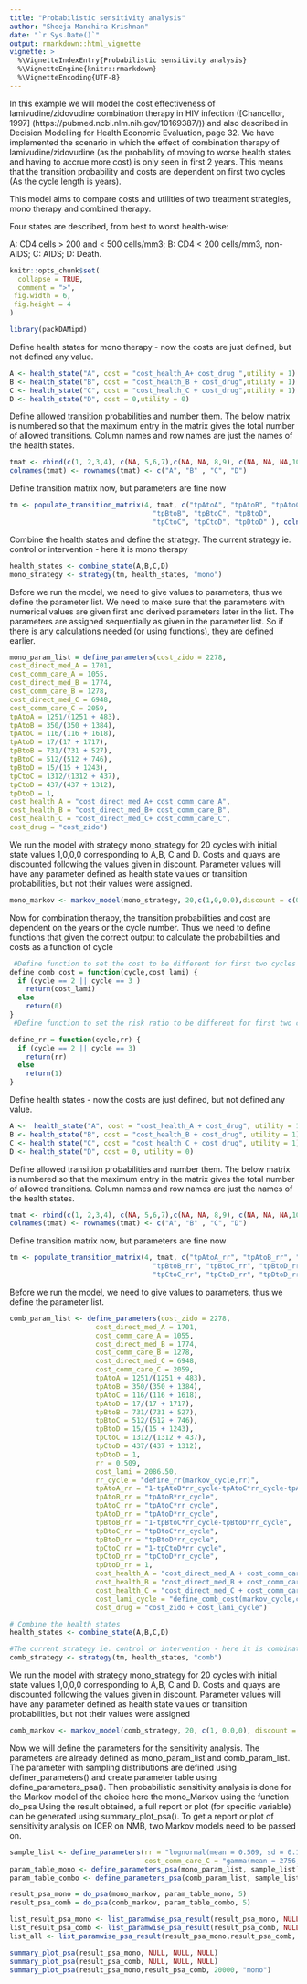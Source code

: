 ---
title: "Probabilistic sensitivity analysis"
author: "Sheeja Manchira Krishnan"
date: "`r Sys.Date()`"
output: rmarkdown::html_vignette
vignette: >
  %\VignetteIndexEntry{Probabilistic sensitivity analysis}
  %\VignetteEngine{knitr::rmarkdown}
  %\VignetteEncoding{UTF-8}
---

In this example we will model the cost effectiveness of lamivudine/zidovudine
combination therapy in HIV infection ([Chancellor, 1997] (https://pubmed.ncbi.nlm.nih.gov/10169387/)) and also described in Decision Modelling for Health Economic Evaluation, page 32. We have implemented the scenario in which the effect of combination therapy of lamivudine/zidovudine (as the probability of moving to worse health states and having to accrue more cost) is only seen in first 2 years. This means that the transition probability and costs are dependent on first two cycles (As the cycle length is years).

This model aims to compare costs and utilities of two treatment
strategies, mono therapy and combined therapy.

Four states are described, from best to worst health-wise:

A: CD4 cells > 200 and < 500 cells/mm3;
B: CD4 < 200 cells/mm3, non-AIDS;
C: AIDS;
D: Death.
```{r, include = FALSE}
knitr::opts_chunk$set(
  collapse = TRUE,
  comment = ">",
 fig.width = 6, 
 fig.height = 4
)
```

```{r setup}
library(packDAMipd)
```

Define health states for mono therapy - now the costs are just defined, but not defined any value.

```{r}
A <- health_state("A", cost = "cost_health_A+ cost_drug ",utility = 1)
B <- health_state("B", cost = "cost_health_B + cost_drug",utility = 1)
C <- health_state("C", cost = "cost_health_C + cost_drug",utility = 1)
D <- health_state("D", cost = 0,utility = 0)
```

Define allowed transition probabilities and number them. The below matrix is numbered so that the maximum entry in the matrix gives the total number of allowed transitions. Column names and row names are just the names of the health states.

```{r}
tmat <- rbind(c(1, 2,3,4), c(NA, 5,6,7),c(NA, NA, 8,9), c(NA, NA, NA,10))
colnames(tmat) <- rownames(tmat) <- c("A", "B" , "C", "D")

```

Define transition matrix now, but parameters are fine now
```{r}
tm <- populate_transition_matrix(4, tmat, c("tpAtoA", "tpAtoB", "tpAtoC", "tpAtoD",
                                   "tpBtoB", "tpBtoC", "tpBtoD",
                                   "tpCtoC", "tpCtoD", "tpDtoD" ), colnames(tmat) )
```
Combine the health states and define the strategy. The current strategy ie. control or intervention - here it is mono therapy


```{r}
health_states <- combine_state(A,B,C,D)
mono_strategy <- strategy(tm, health_states, "mono")

```
Before we run the model, we need to give values to parameters, thus we define the parameter list. We need to make sure that the parameters with numerical values are given first and derived parameters later in the list. The parameters are assigned sequentially as given in the parameter list. So if there is any calculations needed (or using functions), they are defined earlier.

```{r}
mono_param_list = define_parameters(cost_zido = 2278,
cost_direct_med_A = 1701,
cost_comm_care_A = 1055,
cost_direct_med_B = 1774,
cost_comm_care_B = 1278,
cost_direct_med_C = 6948,
cost_comm_care_C = 2059,
tpAtoA = 1251/(1251 + 483),
tpAtoB = 350/(350 + 1384),
tpAtoC = 116/(116 + 1618),
tpAtoD = 17/(17 + 1717),
tpBtoB = 731/(731 + 527),
tpBtoC = 512/(512 + 746),
tpBtoD = 15/(15 + 1243),
tpCtoC = 1312/(1312 + 437),
tpCtoD = 437/(437 + 1312),
tpDtoD = 1,
cost_health_A = "cost_direct_med_A+ cost_comm_care_A",
cost_health_B = "cost_direct_med_B+ cost_comm_care_B",
cost_health_C = "cost_direct_med_C+ cost_comm_care_C",
cost_drug = "cost_zido")
```


We run the model with strategy mono_strategy for 20 cycles with initial state values 1,0,0,0 corresponding to A,B, C and D. Costs and quays are discounted following the values given in discount. Parameter values will have any parameter defined as health state values or transition probabilities, but not their values were assigned.
```{r}
mono_markov <- markov_model(mono_strategy, 20,c(1,0,0,0),discount = c(0.06,0),mono_param_list, method = "half cycle correction",TRUE)
```
Now for combination therapy, the transition probabilities and cost are dependent on the years or the cycle number. Thus we need to define functions that given the correct output to calculate the probabilities and costs as a function of cycle
```{r}
 #Define function to set the cost to be different for first two cycles
define_comb_cost = function(cycle,cost_lami) {
  if (cycle == 2 || cycle == 3 )
    return(cost_lami)
  else
    return(0)
}
 #Define function to set the risk ratio to be different for first two cycles

define_rr = function(cycle,rr) {
  if (cycle == 2 || cycle == 3)
    return(rr)
  else
    return(1)
}
```

 Define health states - now the costs are just defined, but not defined any value.
```{r}
A <-  health_state("A", cost = "cost_health_A + cost_drug", utility = 1)
B <- health_state("B", cost = "cost_health_B + cost_drug", utility = 1)
C <- health_state("C", cost = "cost_health_C + cost_drug", utility = 1)
D <- health_state("D", cost = 0, utility = 0)

```

Define allowed transition probabilities and number them. The below matrix is numbered so that the maximum entry in the matrix gives the total number of allowed transitions. Column names and row names are just the names of the health states.


```{r}
tmat <- rbind(c(1, 2,3,4), c(NA, 5,6,7),c(NA, NA, 8,9), c(NA, NA, NA,10))
colnames(tmat) <- rownames(tmat) <- c("A", "B" , "C", "D")

```


 Define transition matrix now, but parameters are fine now
```{r}
tm <- populate_transition_matrix(4, tmat, c("tpAtoA_rr", "tpAtoB_rr", "tpAtoC_rr", "tpAtoD_rr",
                                   "tpBtoB_rr", "tpBtoC_rr", "tpBtoD_rr",
                                   "tpCtoC_rr", "tpCtoD_rr", "tpDtoD_rr" ), colnames(tmat) )

```
Before we run the model, we need to give values to parameters, thus we define the parameter list.
```{r}
comb_param_list <- define_parameters(cost_zido = 2278,
                     cost_direct_med_A = 1701,
                     cost_comm_care_A = 1055,
                     cost_direct_med_B = 1774,
                     cost_comm_care_B = 1278,
                     cost_direct_med_C = 6948,
                     cost_comm_care_C = 2059,
                     tpAtoA = 1251/(1251 + 483),
                     tpAtoB = 350/(350 + 1384),
                     tpAtoC = 116/(116 + 1618),
                     tpAtoD = 17/(17 + 1717),
                     tpBtoB = 731/(731 + 527),
                     tpBtoC = 512/(512 + 746),
                     tpBtoD = 15/(15 + 1243),
                     tpCtoC = 1312/(1312 + 437),
                     tpCtoD = 437/(437 + 1312),
                     tpDtoD = 1,
                     rr = 0.509,
                     cost_lami = 2086.50,
                     rr_cycle = "define_rr(markov_cycle,rr)",
                     tpAtoA_rr = "1-tpAtoB*rr_cycle-tpAtoC*rr_cycle-tpAtoD*rr_cycle",
                     tpAtoB_rr = "tpAtoB*rr_cycle",
                     tpAtoC_rr = "tpAtoC*rr_cycle",
                     tpAtoD_rr = "tpAtoD*rr_cycle",
                     tpBtoB_rr = "1-tpBtoC*rr_cycle-tpBtoD*rr_cycle",
                     tpBtoC_rr = "tpBtoC*rr_cycle",
                     tpBtoD_rr = "tpBtoD*rr_cycle",
                     tpCtoC_rr = "1-tpCtoD*rr_cycle",
                     tpCtoD_rr = "tpCtoD*rr_cycle",
                     tpDtoD_rr = 1,
                     cost_health_A = "cost_direct_med_A + cost_comm_care_A",
                     cost_health_B = "cost_direct_med_B + cost_comm_care_B",
                     cost_health_C = "cost_direct_med_C + cost_comm_care_C",
                     cost_lami_cycle = "define_comb_cost(markov_cycle,cost_lami)",
                     cost_drug = "cost_zido + cost_lami_cycle")
```


```{r}
# Combine the health states
health_states <- combine_state(A,B,C,D)

#The current strategy ie. control or intervention - here it is combination therapy
comb_strategy <- strategy(tm, health_states, "comb")

```

We run the model with strategy mono_strategy for 20 cycles with initial state values 1,0,0,0 corresponding to A,B, C and D. Costs and quays are discounted following the values given in discount. Parameter values will have any parameter defined as health state values or transition probabilities, but not their values were assigned

```{r}
comb_markov <- markov_model(comb_strategy, 20, c(1, 0,0,0), discount = c(0.06,0.0),comb_param_list, method = "half cycle correction", TRUE)
```

Now we will define the parameters for the sensitivity analysis. The parameters are already defined as mono_param_list and comb_param_list. The parameter with sampling distributions are defined using definer_parameters() and create parameter table using define_parameters_psa(). Then probabilistic sensitivity analysis is done for the Markov model of the choice here the mono_Markov using the function do_psa Using the result obtained, a full report or plot (for specific variable) can be generated using summary_plot_psa(). To get a report or plot of sensitivity analysis on  ICER on NMB, two Markov models need to be passed on.

```{r}
sample_list <- define_parameters(rr = "lognormal(mean = 0.509, sd = 0.173)",
                                 cost_comm_care_C = "gamma(mean = 2756, sd = sqrt(2756))")
param_table_mono <- define_parameters_psa(mono_param_list, sample_list)
param_table_combo <- define_parameters_psa(comb_param_list, sample_list)

result_psa_mono = do_psa(mono_markov, param_table_mono, 5)
result_psa_comb = do_psa(comb_markov, param_table_combo, 5)

list_result_psa_mono <- list_paramwise_psa_result(result_psa_mono, NULL, NULL, NULL)
list_result_psa_comb <- list_paramwise_psa_result(result_psa_comb, NULL, NULL, NULL)
list_all <- list_paramwise_psa_result(result_psa_mono,result_psa_comb, 20000, "mono")

summary_plot_psa(result_psa_mono, NULL, NULL, NULL)
summary_plot_psa(result_psa_comb, NULL, NULL, NULL)
summary_plot_psa(result_psa_mono,result_psa_comb, 20000, "mono")
```

